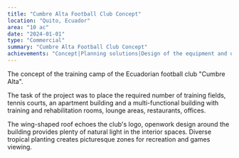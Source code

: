 ```yaml
---
title: "Cumbre Alta Football Club Concept"
location: "Quito, Ecuador"
area: "10 ac"
date: "2024-01-01"
type: "Commercial"
summary: "Cumbre Alta Football Club Concept"
achievements: "Concept|Planning solutions|Design of the equipment and unique elements|3d visualization"
---
```


The concept of the training camp of the Ecuadorian football club "Cumbre Alta".

The task of the project was to place the required number of training fields, tennis courts, 
an apartment building and a multi-functional building with training and rehabilitation rooms, lounge areas, restaurants, offices.

The wing-shaped roof echoes the club's logo, openwork design around the building provides plenty of natural light in the interior spaces. Diverse tropical planting creates picturesque zones for recreation and games viewing.

